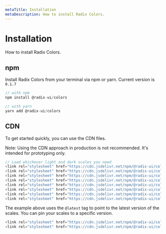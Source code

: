 ```yaml
---
metaTitle: Installation
metaDescription: How to install Radix Colors.
---
```


# Installation

<Description>How to install Radix Colors.</Description>

## npm

Install Radix Colors from your terminal via npm or yarn. Current version is `0.1.7`

```jsx
// with npm
npm install @radix-ui/colors

// with yarn
yarn add @radix-ui/colors
```

## CDN

To get started quickly, you can use the CDN files.

<Note>
	Note: Using the CDN approach in production is not recommended. It's intended for prototyping only.
</Note>

```js
// Load whichever light and dark scales you need
<link rel="stylesheet" href="https://cdn.jsdelivr.net/npm/@radix-ui/colors@latest/gray.css" />
<link rel="stylesheet" href="https://cdn.jsdelivr.net/npm/@radix-ui/colors@latest/blue.css" />
<link rel="stylesheet" href="https://cdn.jsdelivr.net/npm/@radix-ui/colors@latest/green.css" />
<link rel="stylesheet" href="https://cdn.jsdelivr.net/npm/@radix-ui/colors@latest/red.css" />
<link rel="stylesheet" href="https://cdn.jsdelivr.net/npm/@radix-ui/colors@latest/grayDark.css" />
<link rel="stylesheet" href="https://cdn.jsdelivr.net/npm/@radix-ui/colors@latest/blueDark.css" />
<link rel="stylesheet" href="https://cdn.jsdelivr.net/npm/@radix-ui/colors@latest/greenDark.css" />
<link rel="stylesheet" href="https://cdn.jsdelivr.net/npm/@radix-ui/colors@latest/redDark.css" />
```

The example above uses the `@latest` tag to point to the latest version of the scales. You can pin your scales to a specific version.

```js
<link rel="stylesheet" href="https://cdn.jsdelivr.net/npm/@radix-ui/colors@0.1.5/blue.css" />
<link rel="stylesheet" href="https://cdn.jsdelivr.net/npm/@radix-ui/colors@0.1.5/blueDark.css" />
```
